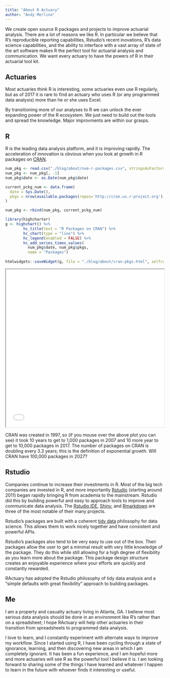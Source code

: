 ```yaml
---
title: "About R Actuary"
author: "Andy Merlino"
---
```


We create open source R packages and projects to improve actuarial analysis.  There are a lot of reasons we like R.  In particular we believe that R's reproducible reporting capabilities, Rstudio's recent inovations, R's data science capabilities, and the ability to interface with a vast array of state of the art software makes R the perfect tool for actuarial analysis and communication. We want every actuary to have the powers of R in their actuarial tool kit.

## Actuaries

Most actuaries think R is interesting, some actuaries even use R regularly, but as of 2017 it is rare to find an actuary who uses R (or any programmed data analysis) more than he or she uses Excel.

By transitioning more of our analyses to R we can unlock the ever expanding power of the R ecosystem.  We just need to build out the tools and spread the knowledge.  Major improvments are within our grasps.

## R

R is the leading data analysis platform, and it is improving rapidly.  The acceleration of innovation is obvious when you look at growth in R packages on [CRAN](https://en.wikipedia.org/wiki/R_(programming_language)#CRAN).  

```r
num_pkg <- read.csv("./blog/about/num-r-packages.csv", stringsAsFactors = FALSE)
num_pkg <- num_pkg[, -1]
num_pkg$date <- as.Date(num_pkg$date)

current_pckg_num <- data.frame(
  date = Sys.Date(),
  pkgs = nrow(available.packages(repos='http://cran.us.r-project.org'))
)

num_pkg <- rbind(num_pkg, current_pckg_num)
```

```r
library(highcharter)
g <- highchart() %>%
        hc_title(text = "R Packages on CRAN") %>%
        hc_chart(type = "line") %>%
        hc_legend(enabled = FALSE) %>%
        hc_add_series_times_values(
          num_pkg$date, num_pkg$pkgs, 
          name = "Packages")
 
htmlwidgets::saveWidget(g, file = "./blog/about/cran-pkgs.html", selfcontained = TRUE)
```

<iframe src="../blog/about/cran-pkgs/index.html" width = "100%" height="500" ></iframe>

CRAN was created in 1997, so (if you mouse over the above plot you can see) it took 10 years to get to 1,000 packages in 2007 and 10 more year to get to 10,000 packages in 2017.  The number of packages on CRAN is doubling every 3.3 years; this is the definition of exponential growth.  Will CRAN have 100,000 packages in 2027?

## Rstudio

Companies continue to increase their investments in R. Most of the big tech companies are invested in R, and more importantly [Rstudio](https://www.rstudio.com/) (starting around 2011) began rapidly bringing R from academia to the mainstream.  Rstudio did this by building powerful and easy to approach tools to improve and communicate data analysis.  The [Rstudio IDE](https://www.rstudio.com/products/rstudio/), [Shiny](https://shiny.rstudio.com/), and [Rmarkdown](http://rmarkdown.rstudio.com/) are three of the most notable of their many projects.

Rstudio's packages are built with a coherent [tidy data](http://tidyverse.org/) philosophy for data science.  This allows them to work nicely together and have consistent and powerful APIs.  

Rstudio's packages also tend to be very easy to use out of the box.  Their packages allow the user to get a minimal result with very little knowledge of the package.  They do this while still allowing for a high degree of flexibility as you learn more about the package.  This package design structure creates an enjoyable experience where your efforts are quickly and constantly rewarded.

RActuary has adopted the Rstudio philosophy of tidy data analysis and a "simple defaults with great flexibility" approach to building packages.

## Me

I am a property and casualty actuary living in Atlanta, GA. I believe most serious data analysis should be done in an environment like R's rather than on a spreadsheet; I hope RActuary will help other actuaries in their transition from spreadsheets to programmed data analysis.

I love to learn, and I constantly experiment with alternate ways to improve my workflow. Since I started using R, I have been cycling through a state of ignorance, learning, and then discovering new areas in which I am completely ignorant. It has been a fun experience, and I am hopeful more and more actuaries will see R as the powerful tool I believe it is. I am looking forward to sharing some of the things I have learned and whatever I happen to learn in the future with whoever finds it interesting or useful.
